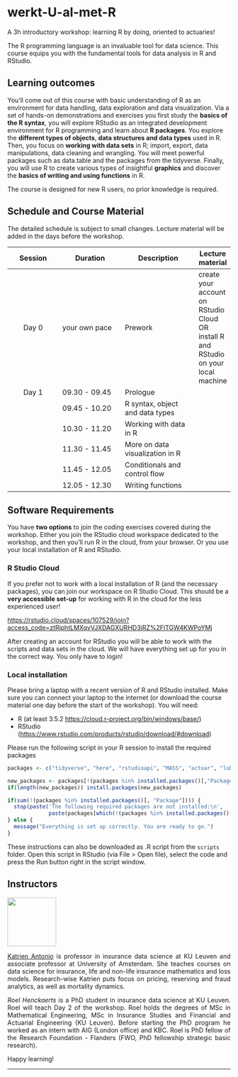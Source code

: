 # werkt-U-al-met-R

A 3h introductory workshop: learning R by doing, oriented to actuaries!

The R programming language is an invaluable tool for data science. This course equips you with the fundamental tools for data analysis in R and RStudio. 

## Learning outcomes

You'll come out of this course with basic understanding of R as an environment for data handling, data exploration and data visualization. Via a set of hands-on demonstrations and exercises you first study the **basics of the R syntax**, you will explore RStudio as an integrated development environment for R programming and learn about **R packages**. You explore the **different types of objects**, **data structures and data types** used in R. Then, you focus on **working with data sets** in R; import, export, data manipulations, data cleaning and wrangling. You will meet powerful packages such as data.table and the packages from the tidyverse. Finally, you will use R to create various types of insightful **graphics** and discover the **basics of writing and using functions** in R. 

The course is designed for new R users, no prior knowledge is required.

## Schedule and Course Material

The detailed schedule is subject to small changes. Lecture material will be added in the days before the workshop. 

| Session | Duration      | Description | Lecture material | 
|:-------:|-----------|-------------|------|
| Day 0 | your own pace | Prework | create your account on RStudio Cloud OR install R and RStudio on your local machine
| Day 1   | 09.30 - 09.45 | Prologue | 
|         | 09.45 - 10.20 | R syntax, object and data types | 
|         | 10.30 - 11.20 | Working with data in R | 
|         | 11.30 - 11.45 | More on data visualization in R |
|         | 11.45 - 12.05 | Conditionals and control flow |
|         | 12.05 - 12.30 | Writing functions |


## Software Requirements

You have **two options** to join the coding exercises covered during the workshop. Either you join the RStudio cloud workspace dedicated to the workshop, and then you'll run R in the cloud, from your browser. Or you use your local installation of R and RStudio.

### R Studio Cloud

If you prefer not to work with a local installation of R (and the necessary packages), you can join our workspace on R Studio Cloud. This should be a **very accessible set-up** for working with R in the cloud for the less experienced user!

[https://rstudio.cloud/spaces/107529/join?access_code=ztRjphtLMXqvVJXDAGXURHD3iRZ%2FlTGW4KWPoYMj](https://rstudio.cloud/spaces/107529/join?access_code=ztRjphtLMXqvVJXDAGXURHD3iRZ%2FlTGW4KWPoYMj) 

After creating an account for RStudio you will be able to work with the scripts and data sets in the cloud. We will have everything set up for you in the correct way. You only have to login!

### Local installation

Please bring a laptop with a recent version of R and RStudio installed. Make sure you can connect your laptop to the internet (or download the course material one day before the start of the workshop). You will need:

- R (at least 3.5.2 <https://cloud.r-project.org/bin/windows/base/>)
- RStudio (<https://www.rstudio.com/products/rstudio/download/#download>)

Please run the following script in your R session to install the required packages

```r
packages <- c("tidyverse", "here", "rstudioapi", "MASS", "actuar", "lubridate", "readr", "readxl", "haven")

new_packages <- packages[!(packages %in% installed.packages()[,"Package"])]
if(length(new_packages)) install.packages(new_packages)

if(sum(!(packages %in% installed.packages()[, "Package"]))) {
  stop(paste('The following required packages are not installed:\n', 
             paste(packages[which(!(packages %in% installed.packages()[, "Package"]))], collapse = ', ')));
} else {
  message("Everything is set up correctly. You are ready to go.")
}
```

These instructions can also be downloaded as .R script from the `scripts` folder. Open this script in RStudio (via File > Open file), select the code and press the Run button right in the script window.

## Instructors

<img src="image/Katrien.jpg" width="110"/> 

<p align="justify">[Katrien Antonio](https://katrienantonio.github.io/) is professor in insurance data science at KU Leuven and associate professor at University of Amsterdam. She teaches courses on data science for insurance, life and non-life insurance mathematics and loss models. Research-wise Katrien puts focus on pricing, reserving and fraud analytics, as well as mortality dynamics. </p>

<p align="justify">*Roel Henckaerts* is a PhD student in insurance data science at KU Leuven. Roel will teach Day 2 of the workshop. Roel holds the degrees of MSc in Mathematical Engineering, MSc in Insurance Studies and Financial and Actuarial Engineering (KU Leuven). Before starting the PhD program he worked as an intern with AIG (London office) and KBC. Roel is PhD fellow of the Research Foundation - Flanders (FWO, PhD fellowship strategic basic research). </p> 

Happy learning!

***





